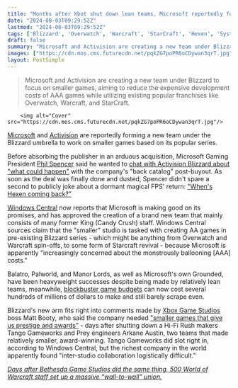 ```yaml
---
title: "Months after Xbot shut down lean teams, Microsoft reportedly forms a 'smaller' studio to create AA games based on Blizzard IP"
date: "2024-08-03T09:29:52Z"
lastmod: "2024-08-03T09:29:52Z"
tags: ['Blizzard', 'Overwatch', 'Warcraft', 'StarCraft', 'Hexen', 'System Shock', 'AA Games', 'Xbox Game Studios', 'Xbox', 'Microsoft', 'Activision', 'Phil Spencer', 'World of Warcraft', 'Hi-Fi Rush', 'Tango Gameworks', 'Arkane Austin', 'Candy Crush']
draft: false
summary: "Microsoft and Activision are creating a new team under Blizzard to focus on smaller games, aiming to reduce the expensive development costs of AAA games while utilizing existing popular franchises like Overwatch, Warcraft, and StarCraft."
images: ["https://cdn.mos.cms.futurecdn.net/pqkZG7poPR6oCDywan3qrT.jpg"]
layout: PostSimple
---
```

> Microsoft and Activision are creating a new team under Blizzard to focus on smaller games, aiming to reduce the expensive development costs of AAA games while utilizing existing popular franchises like Overwatch, Warcraft, and StarCraft.


        <img alt="Cover" src="https://cdn.mos.cms.futurecdn.net/pqkZG7poPR6oCDywan3qrT.jpg"/>
        
[Microsoft](https://www.gamesradar.com/tag/microsoft/) and [Activision](https://www.gamesradar.com/tag/activision/) are reportedly forming a new team under the Blizzard umbrella to work on smaller games based on its popular series.

Before absorbing the publisher in an arduous acquisition, Microsoft Gaming President [Phil Spencer](https://www.gamesradar.com/tag/phil-spencer/) said he wanted to [chat with Activision Blizzard about "what could happen"](https://www.gamesradar.com/xbox-boss-says-what-could-happen-to-dormant-activision-blizzard-franchises-like-starcraft-is-pretty-exciting/) with the company's "back catalog" post-buyout. As soon as the deal was finally done and dusted, Spencer didn't spare a second to publicly joke about a dormant magical FPS' return: ["When's Hexen coming back?"](https://www.gamesradar.com/phil-spencer-wants-to-see-classic-fps-hexen-return-and-the-system-shock-remake-dev-wants-to-do-it-my-team-are-very-well-suited-for-the-job/)

[Windows Central](https://www.windowscentral.com/gaming/xbox/microsoft-and-activision-have-formed-a-new-team-within-blizzard-to-work-on-smaller-aa-games-based-on-existing-ip) now reports that Microsoft is making good on its promises, and has approved the creation of a brand new team that mainly consists of many former King (Candy Crush) staff. Windows Central sources claim that the "smaller" studio is tasked with creating AA games in pre-existing Blizzard series - which might be anything from Overwatch and Warcraft spin-offs, to some form of Starcraft revival - because Microsoft is apparently "increasingly concerned about the monstrously ballooning [AAA] costs."

Balatro, Palworld, and Manor Lords, as well as Microsoft's own Grounded, have been heavyweight successes despite being made by relatively lean teams, meanwhile, [blockbuster game budgets](https://www.gamesradar.com/former-playstation-head-thinks-game-budgets-will-be-a-hot-topic-in-2024/#:~:text=Earlier%20today%2C%20former%20Sony%20Interactive,than%20%24300%20million%20to%20make.) can now cost several hundreds of millions of dollars to make and still barely scrape even. 

Blizzard's new arm fits right into comments made by [Xbox Game Studios](https://www.gamesradar.com/tag/xbox-game-studios/) boss Matt Booty, who said the company needed ["smaller games that give us prestige and awards"](https://www.gamesradar.com/games/action/hi-fi-rush-lead-reacts-to-xbox-exec-asking-for-smaller-games-that-give-us-prestige-and-awards-right-after-closing-studio-that-made-prestigious-award-winning-smaller-game/) - days after shutting down a Hi-Fi Rush makers Tango Gameworks and Prey engineers Arkane Austin, two teams that made relatively smaller, award-winning. Tango Gameworks did slot right in, according to Windows Central, but the richest company in the world apparently found "inter-studio collaboration logistically difficult."

[<em>Days after Bethesda Game Studios did the same thing, 500 World of Warcraft staff set up a massive “wall-to-wall” union.</em>](https://www.gamesradar.com/games/world-of-warcraft/days-after-losing-a-friendly-race-to-bethesda-staff-over-500-world-of-warcraft-devs-unionize-at-blizzard-never-happier-to-be-outrun/)
        